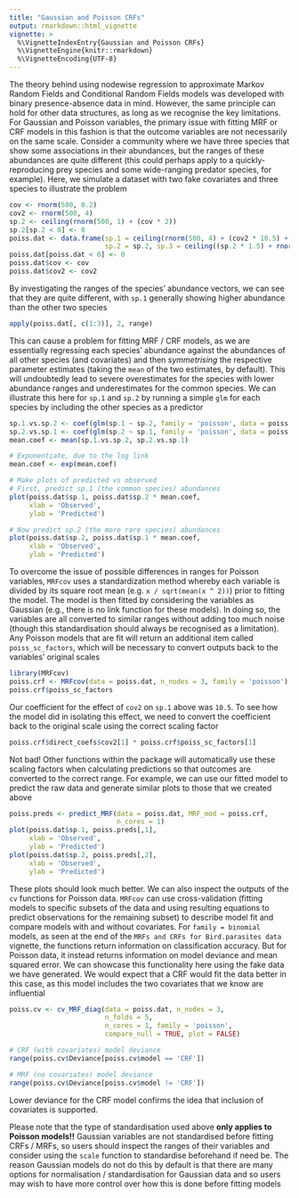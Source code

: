 ```yaml
---
title: "Gaussian and Poisson CRFs"
output: rmarkdown::html_vignette
vignette: >
  %\VignetteIndexEntry{Gaussian and Poisson CRFs}
  %\VignetteEngine{knitr::rmarkdown}
  %\VignetteEncoding{UTF-8}
---
```


The theory behind using nodewise regression to approximate Markov Random Fields and Conditional Random Fields models was developed with binary presence-absence data in mind. However, the same principle can hold for other data structures, as long as we recognise the key limitations. For Gaussian and Poisson variables, the primary issue with fitting MRF or CRF models in this fashion is that the outcome variables are not necessarily on the same scale. Consider a community where we have three species that show some associations in their abundances, but the ranges of these abundances are quite different (this could perhaps apply to a quickly-reproducing prey species and some wide-ranging predator species, for example). Here, we simulate a dataset with two fake covariates and three species to illustrate the problem
```r
cov <- rnorm(500, 0.2)
cov2 <- rnorm(500, 4)
sp.2 <- ceiling(rnorm(500, 1) + (cov * 2))
sp.2[sp.2 < 0] <- 0
poiss.dat <- data.frame(sp.1 = ceiling(rnorm(500, 4) + (cov2 * 10.5) + (sp.2 * -0.15)),
                        sp.2 = sp.2, sp.3 = ceiling((sp.2 * 1.5) + rnorm(500, 0.1)))
poiss.dat[poiss.dat < 0] <- 0
poiss.dat$cov <- cov
poiss.dat$cov2 <- cov2
```

By investigating the ranges of the species' abundance vectors, we can see that they are quite different, with `sp.1` generally showing higher abundance than the other two species
```r
apply(poiss.dat[, c(1:3)], 2, range)
```

This can cause a problem for fitting MRF / CRF models, as we are essentially regressing each species' abundance against the abundances of all other species (and covariates) and then *symmetrising* the respective parameter estimates (taking the `mean` of the two estimates, by default). This will undoubtedly lead to severe overestimates for the species with lower abundance ranges and underestimates for the common species. We can illustrate this here for `sp.1` and `sp.2` by running a simple `glm` for each species by including the other species as a predictor
```r
sp.1.vs.sp.2 <- coef(glm(sp.1 ~ sp.2, family = 'poisson', data = poiss.dat))[2]
sp.2.vs.sp.1 <- coef(glm(sp.2 ~ sp.1, family = 'poisson', data = poiss.dat))[2]
mean.coef <- mean(sp.1.vs.sp.2, sp.2.vs.sp.1)

# Exponentiate, due to the log link
mean.coef <- exp(mean.coef)

# Make plots of predicted vs observed
# First, predict sp.1 (the common species) abundances
plot(poiss.dat$sp.1, poiss.dat$sp.2 * mean.coef, 
     xlab = 'Observed',
     ylab = 'Predicted')

# Now predict sp.2 (the more rare species) abundances
plot(poiss.dat$sp.2, poiss.dat$sp.1 * mean.coef, 
     xlab = 'Observed',
     ylab = 'Predicted')
```

To overcome the issue of possible differences in ranges for Poisson variables, `MRFcov` uses a standardization method whereby each variable is divided by its square root mean (e.g. `x / sqrt(mean(x ^ 2))`) prior to fitting the model. The model is then fitted by considering the variables as Gaussian (e.g., there is no link function for these models). In doing so, the variables are all converted to similar ranges without adding too much noise (though this standardisation should always be recognised as a limitation). Any Poisson models that are fit will return an additional item called `poiss_sc_factors`, which will be necessary to convert outputs back to the variables' original scales
```r
library(MRFcov)
poiss.crf <- MRFcov(data = poiss.dat, n_nodes = 3, family = 'poisson')
poiss.crf$poiss_sc_factors
```

Our coefficient for the effect of `cov2` on `sp.1` above was `10.5`. To see how the model did in isolating this effect, we need to convert the coefficient back to the original scale using the correct scaling factor
```r
poiss.crf$direct_coefs$cov2[1] * poiss.crf$poiss_sc_factors[1]
```

Not bad! Other functions within the package will automatically use these scaling factors when calculating predictions so that outcomes are converted to the correct range. For example, we can use our fitted model to predict the raw data and generate similar plots to those that we created above
```r
poiss.preds <- predict_MRF(data = poiss.dat, MRF_mod = poiss.crf,
                           n_cores = 1)
plot(poiss.dat$sp.1, poiss.preds[,1], 
     xlab = 'Observed',
     ylab = 'Predicted')
plot(poiss.dat$sp.2, poiss.preds[,2], 
     xlab = 'Observed',
     ylab = 'Predicted')
```

These plots should look much better. We can also inspect the outputs of the `cv` functions for Poisson data. `MRFcov` can use cross-validation (fitting models to specific subsets of the data and using resulting equations to predict observations for the remaining subset) to describe model fit and compare models with and without covariates. For `family = binomial` models, as seen at the end of the `MRFs and CRFs for Bird.parasites data` vignette, the functions return information on classification accuracy. But for Poisson data, it instead returns information on model deviance and mean squared error. We can showcase this functionality here using the fake data we have generated. We would expect that a CRF would fit the data better in this case, as this model includes the two covariates that we know are influential
```r
poiss.cv <- cv_MRF_diag(data = poiss.dat, n_nodes = 3,
                        n_folds = 5,
                        n_cores = 1, family = 'poisson',
                        compare_null = TRUE, plot = FALSE)

# CRF (with covariates) model deviance
range(poiss.cv$Deviance[poiss.cv$model == 'CRF'])

# MRF (no covariates) model deviance
range(poiss.cv$Deviance[poiss.cv$model != 'CRF'])
```

Lower deviance for the CRF model confirms the idea that inclusion of covariates is supported.  
  
Please note that the type of standardisation used above **only applies to Poisson models!!** Gaussian variables are not standardised before fitting CRFs / MRFs, so users should inspect the ranges of their variables and consider using the `scale` function to standardise beforehand if need be. The reason Gaussian models do not do this by default is that there are many options for normalisation / standardisation for Gaussian data and so users may wish to have more control over how this is done before fitting models
